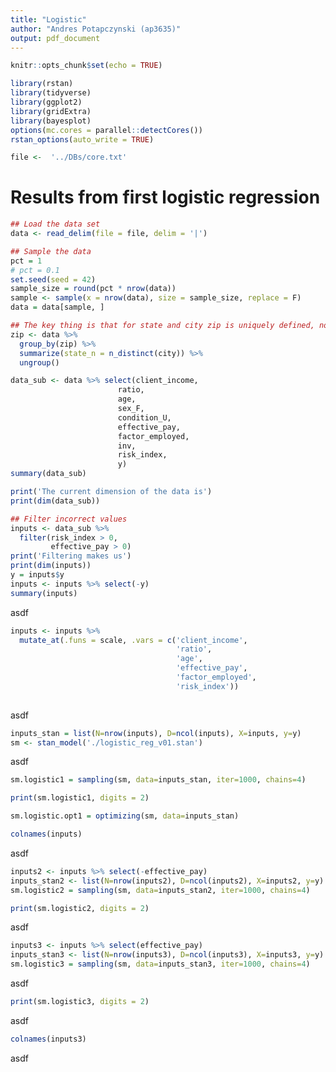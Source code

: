 ```yaml
---
title: "Logistic"
author: "Andres Potapczynski (ap3635)"
output: pdf_document
---
```


```r
knitr::opts_chunk$set(echo = TRUE)
```

```r
library(rstan)
library(tidyverse)
library(ggplot2)
library(gridExtra)
library(bayesplot)
options(mc.cores = parallel::detectCores())
rstan_options(auto_write = TRUE)
```

```r
file <-  '../DBs/core.txt'
```


# Results from first logistic regression

```r
## Load the data set
data <- read_delim(file = file, delim = '|')

## Sample the data
pct = 1
# pct = 0.1
set.seed(seed = 42)
sample_size = round(pct * nrow(data))
sample <- sample(x = nrow(data), size = sample_size, replace = F)
data = data[sample, ]
```

```r
## The key thing is that for state and city zip is uniquely defined, not for county though
zip <- data %>% 
  group_by(zip) %>% 
  summarize(state_n = n_distinct(city)) %>% 
  ungroup()
```

```r
data_sub <- data %>% select(client_income,
                        ratio,
                        age,
                        sex_F,
                        condition_U,
                        effective_pay,
                        factor_employed,
                        inv,
                        risk_index,
                        y)
summary(data_sub)
```

```r
print('The current dimension of the data is')
print(dim(data_sub))

## Filter incorrect values
inputs <- data_sub %>% 
  filter(risk_index > 0,
         effective_pay > 0)
print('Filtering makes us')
print(dim(inputs))
y = inputs$y
inputs <- inputs %>% select(-y)
summary(inputs)
```

asdf

```r
inputs <- inputs %>% 
  mutate_at(.funs = scale, .vars = c('client_income',
                                     'ratio',
                                     'age',
                                     'effective_pay',
                                     'factor_employed',
                                     'risk_index'))
  
```

asdf

```r
inputs_stan = list(N=nrow(inputs), D=ncol(inputs), X=inputs, y=y)
sm <- stan_model('./logistic_reg_v01.stan')
```

asdf

```r
sm.logistic1 = sampling(sm, data=inputs_stan, iter=1000, chains=4)
```

```r
print(sm.logistic1, digits = 2)
```

```r
sm.logistic.opt1 = optimizing(sm, data=inputs_stan)

```


```r
colnames(inputs)
```

asdf

```r
inputs2 <- inputs %>% select(-effective_pay)
inputs_stan2 <- list(N=nrow(inputs2), D=ncol(inputs2), X=inputs2, y=y)
sm.logistic2 = sampling(sm, data=inputs_stan2, iter=1000, chains=4)
```

```r
print(sm.logistic2, digits = 2)
```

asdf

```r
inputs3 <- inputs %>% select(effective_pay)
inputs_stan3 <- list(N=nrow(inputs3), D=ncol(inputs3), X=inputs3, y=y)
sm.logistic3 = sampling(sm, data=inputs_stan3, iter=1000, chains=4)
```

asdf

```r
print(sm.logistic3, digits = 2)
```


asdf

```r
colnames(inputs3)
```

asdf
